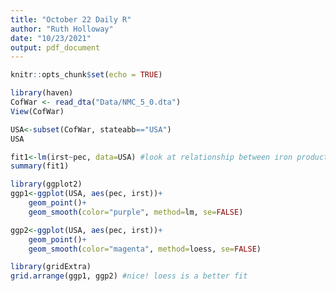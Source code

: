 ```yaml
---
title: "October 22 Daily R"
author: "Ruth Holloway"
date: "10/23/2021"
output: pdf_document
---
```


```r
knitr::opts_chunk$set(echo = TRUE)
```

```r
library(haven)
CofWar <- read_dta("Data/NMC_5_0.dta")
View(CofWar)

USA<-subset(CofWar, stateabb=="USA")
USA

fit1<-lm(irst~pec, data=USA) #look at relationship between iron production and energy consumption
summary(fit1)

library(ggplot2)
ggp1<-ggplot(USA, aes(pec, irst))+
    geom_point()+
    geom_smooth(color="purple", method=lm, se=FALSE)  

ggp2<-ggplot(USA, aes(pec, irst))+
    geom_point()+
    geom_smooth(color="magenta", method=loess, se=FALSE)  

library(gridExtra)
grid.arrange(ggp1, ggp2) #nice! loess is a better fit
```

